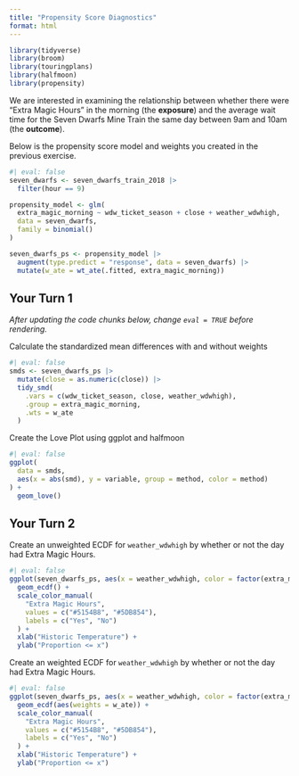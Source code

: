 ```yaml
---
title: "Propensity Score Diagnostics"
format: html
---
```



```r
library(tidyverse)
library(broom)
library(touringplans)
library(halfmoon)
library(propensity)
```

We are interested in examining the relationship between whether there were "Extra Magic Hours" in the morning (the **exposure**) and the average wait time for the Seven Dwarfs Mine Train the same day between 9am and 10am (the **outcome**).

Below is the propensity score model and weights you created in the previous exercise.

```r
#| eval: false
seven_dwarfs <- seven_dwarfs_train_2018 |>
  filter(hour == 9)

propensity_model <- glm(
  extra_magic_morning ~ wdw_ticket_season + close + weather_wdwhigh,
  data = seven_dwarfs,
  family = binomial()
)

seven_dwarfs_ps <- propensity_model |>
  augment(type.predict = "response", data = seven_dwarfs) |>
  mutate(w_ate = wt_ate(.fitted, extra_magic_morning))
```

## Your Turn 1

_After updating the code chunks below, change `eval = TRUE` before rendering._

Calculate the standardized mean differences with and without weights

```r
#| eval: false
smds <- seven_dwarfs_ps |>
  mutate(close = as.numeric(close)) |>
  tidy_smd(
    .vars = c(wdw_ticket_season, close, weather_wdwhigh),
    .group = extra_magic_morning,
    .wts = w_ate
  )
```

Create the Love Plot using ggplot and halfmoon

```r
#| eval: false
ggplot(
  data = smds,
  aes(x = abs(smd), y = variable, group = method, color = method)
) +
  geom_love()
```

## Your Turn 2

Create an unweighted ECDF for `weather_wdwhigh` by whether or not the day had Extra Magic Hours.

```r
#| eval: false
ggplot(seven_dwarfs_ps, aes(x = weather_wdwhigh, color = factor(extra_magic_morning))) +
  geom_ecdf() +
  scale_color_manual(
    "Extra Magic Hours", 
    values = c("#5154B8", "#5DB854"),
    labels = c("Yes", "No")
  ) + 
  xlab("Historic Temperature") + 
  ylab("Proportion <= x") 
```

Create an weighted ECDF for `weather_wdwhigh` by whether or not the day had Extra Magic Hours.

```r
#| eval: false
ggplot(seven_dwarfs_ps, aes(x = weather_wdwhigh, color = factor(extra_magic_morning))) +
  geom_ecdf(aes(weights = w_ate)) + 
  scale_color_manual(
    "Extra Magic Hours", 
    values = c("#5154B8", "#5DB854"),
    labels = c("Yes", "No")
  ) + 
  xlab("Historic Temperature") + 
  ylab("Proportion <= x") 
```

